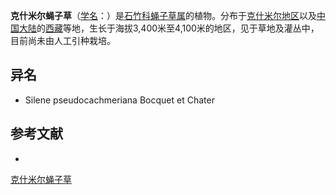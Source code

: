 {{Speciesbox
| name = 克什米尔蝇子草
| status = 
| status_system = 
| image =
| genus = Silene
| species = cashmeriana
| authority = (Royle et Benth.) Majumdar
}}

'''克什米尔蝇子草'''（[[学名|学名]]：{{lang|la|''Silene cashmeriana''}}）是[[石竹科|石竹科]][[蝇子草属|蝇子草属]]的植物。分布于[[克什米尔地区|克什米尔地区]]以及[[中国大陆|中国大陆]]的[[西藏|西藏]]等地，生长于海拔3,400米至4,100米的地区，见于草地及灌丛中，目前尚未由人工引种栽培。

== 异名 ==
* Silene pseudocachmeriana Bocquet et Chater

== 参考文献 ==
<div class="references-small">
* {{cite web| url =http://www.bioinfo.cn/db05/KmzwSpecies.php?action=view&id=2621| title =克什米尔蝇子草| work =《中国高等植物数据库全库》| publisher =中国科学院微生物研究所| author =昆明植物研究所| accessdate =2009-02-23| deadurl =yes| archiveurl =https://web.archive.org/web/20160305001100/http://www.bioinfo.cn/db05/KmzwSpecies.php?action=view&id=2621| archivedate =2016-03-05}}
</div>
{{Taxonbar|from=Q10890855}}

[[Category:蝇子草属|克什米尔蝇子草]]


{{植物小作品}}